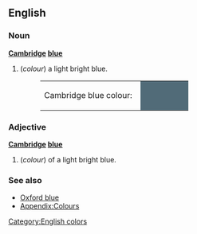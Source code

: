 ==English==
===Noun===
'''[[Cambridge]] [[blue]]'''

#(''colour'') a light bright blue.
#:<table><tr><td>Cambridge blue colour: &nbsp;</td><td bgcolor="#516B78" width="80">&nbsp; </td></tr></table>

===Adjective===
'''[[Cambridge]] [[blue]]'''
#(''colour'') of a light bright blue.

===See also===
*[[Oxford blue]]
*[[Wiktionary_Appendix:Colours|Appendix:Colours]]


[[Category:English colors]]